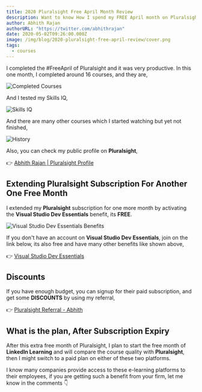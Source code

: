 ```yaml
---
title: 2020 Pluralsight Free April Month Review
description: Want to know How I spend my FREE April month on Pluralsight, plus how to extend Pluralsight subscription for another one free month.
author: Abhith Rajan
authorURL: "https://twitter.com/abhithrajan"
date: 2020-05-02T09:26:00.000Z
image: /img/blog/2020-pluralsight-free-april-review/cover.png
tags:
  - courses
---
```


I completed the #FreeApril of Pluralsight and it was very productive. In this one month, I completed around 16 courses, and they are,

![Completed Courses](../../static/img/blog/2020-pluralsight-free-april-review/completed-courses.png)

And I tested my Skills IQ,

![Skills IQ](../../static/img/blog/2020-pluralsight-free-april-review/skills-iq.png)

And there are many other courses which I started watching but yet not finished,

![History](../../static/img/blog/2020-pluralsight-free-april-review/history.png)

Also, you can check my public profile on **Pluralsight**,

:point_right: [Abhith Rajan | Pluralsight Profile](https://app.pluralsight.com/profile/abhith)

## Extending Pluralsight Subscription For Another One Free Month

I extended my **Pluralsight** subscription for one more month by activating the **Visual Studio Dev Essentials** benefit, its **FREE**.

![Visual Studio Dev Essentials Benefits](../../static/img/blog/2020-pluralsight-free-april-review/visual-studio-dev-essentials-benefits.png)

If you don't have an account on **Visual Studio Dev Essentials**, join on the link below, its also free and have many other benefits like shown above,

:point_right: [Visual Studio Dev Essentials](https://visualstudio.microsoft.com/dev-essentials/)

## Discounts

If you have enough budget, you can signup for their paid subscription, and get some **DISCOUNTS** by using my referral,

:point_right: [Pluralsight Referral - Abhith](http://referral.pluralsight.com/mQgi3iP)

## What is the plan, After Subscription Expiry

After this extra free month of Pluralsight, I plan to start the free month of **LinkedIn Learning** and will compare the course quality with **Pluralsight**, then I might switch to a paid plan on either of these two platforms.

I know many companies provide access to these e-learning platforms to their employees, if you are getting such a benefit from your firm, let me know in the comments :point_down:
